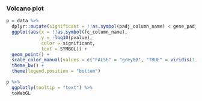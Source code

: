 ### Volcano plot

```r
p = data %>%
  dplyr::mutate(significant = !!as.symbol(padj_column_name) < gene_padj_threshold) %>%
  ggplot(aes(x = !!as.symbol(fc_column_name), 
             y = -log10(pvalue), 
             color = significant,
             text = SYMBOL)) +
  geom_point() +
  scale_color_manual(values = c("FALSE" = "grey80", "TRUE" = viridis(1))) + 
  theme_bw() + 
  theme(legend.position = "bottom")

p %>%
  ggplotly(tooltip = "text") %>%
  toWebGL
```